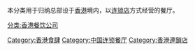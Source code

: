 本分类用于归纳总部设于[[香港|香港]]境内，以[[连锁店|连锁店]]方式经营的餐厅。

[[Category:香港食肆|Category:香港食肆]]
[[Category:中国连锁餐厅|Category:中国连锁餐厅]]
[[Category:香港連鎖店|Category:香港連鎖店]]
[[分类:香港餐饮公司|分类:香港餐饮公司]]